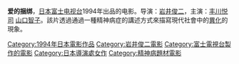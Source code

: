 '''爱的捆绑'''，[[日本|日本]][[富士电视台|富士电视台]]1994年出品的电影。导演：[[岩井俊二|岩井俊二]]，主演：[[丰川悦司|丰川悦司]] [[山口智子|山口智子]]。該片透過通過一種精神病症的講述方式來描寫現代社會中的[[異化|異化]]的現象。
{{Japanese film-stub}}

{{DEFAULTSORT:Undo}}
[[Category:1994年日本電影作品|Category:1994年日本電影作品]]
[[Category:岩井俊二電影|Category:岩井俊二電影]]
[[Category:富士電視台製作的電影|Category:富士電視台製作的電影]]
[[Category:日本導演處女作|Category:日本導演處女作]]
[[Category:精神病題材電影|Category:精神病題材電影]]